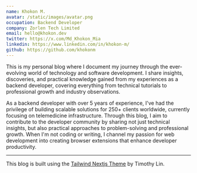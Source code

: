```yaml
---
name: Khokon M.
avatar: /static/images/avatar.png
occupation: Backend Developer
company: Zorlen Tech Limited
email: hello@khokon.dev
twitter: https://x.com/Md_Khokon_Mia
linkedin: https://www.linkedin.com/in/khokon-m/
github: https://github.com/khokonm
---
```


This is my personal blog where I document my journey through the ever-evolving world of technology and software development. I share insights, discoveries, and practical knowledge gained from my experiences as a backend developer, covering everything from technical tutorials to professional growth and industry observations.

As a backend developer with over 5 years of experience, I've had the privilege of building scalable solutions for 250+ clients worldwide, currently focusing on telemedicine infrastructure. Through this blog, I aim to contribute to the developer community by sharing not just technical insights, but also practical approaches to problem-solving and professional growth. When I'm not coding or writing, I channel my passion for web development into creating browser extensions that enhance developer productivity.

---

This blog is built using the [Tailwind Nextjs Theme](https://github.com/timlrx/tailwind-nextjs-starter-blog) by Timothy Lin.
